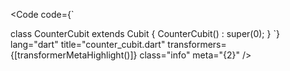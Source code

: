 
<Code
  code={`

  class CounterCubit extends Cubit<int> {
    CounterCubit() : super(0);
  }
`}
	lang="dart"
	title="counter_cubit.dart"
	transformers={[transformerMetaHighlight()]}
	class="info"
	meta="{2}"
/>


